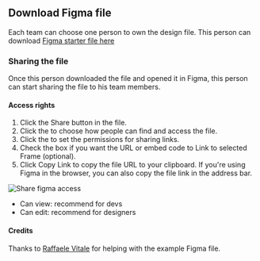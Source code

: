 

## Download Figma file
Each team can choose one person to own the design file. This person can download 
[Figma starter file here](https://drive.google.com/file/d/15KLURHi7MnRm2c4jd7Bq2cdwACb5mTod/view?usp=sharing)



### Sharing the file

Once this person downloaded the file and opened it in Figma, this person can start sharing the file to his team members. 

#### Access rights

  1. Click the Share button in the file.
  1. Click the  to choose how people can find and access the file.
  1. Click the  to set the permissions for sharing links.
  1. Check the box if you want the URL or embed code to Link to selected Frame (optional).
  1. Click Copy Link to copy the file URL to your clipboard. If you're using Figma in the browser, you can also copy the file link in the address bar.


![Share figma access](https://help.figma.com/hc/article_attachments/360084499614/Link_sharing_settings_in_the_share_modal_for_a_file_in_a_team.png)


  - Can view: recommend for devs 
  - Can edit: recommend for designers 


#### Credits

Thanks to [Raffaele Vitale](https://www.linkedin.com/in/raffaelevitaledesign/) for helping
with the example Figma file.